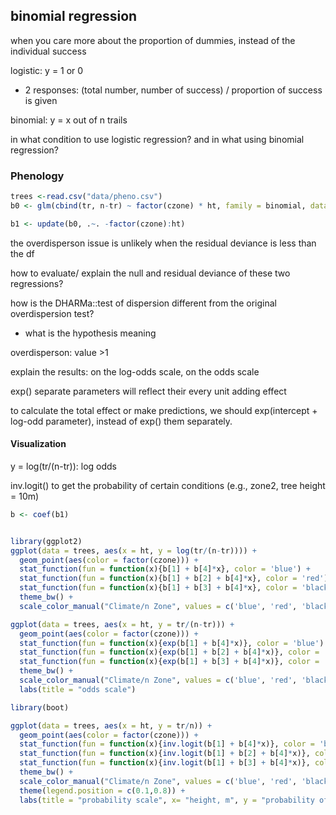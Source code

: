 ## binomial regression

when you care more about the proportion of dummies, instead of the individual success

logistic: y = 1 or 0

-   2 responses: (total number, number of success) / proportion of success is given

binomial: y = x out of n trails

in what condition to use logistic regression? and in what using binomial regression?

### Phenology

```r
trees <-read.csv("data/pheno.csv")
b0 <- glm(cbind(tr, n-tr) ~ factor(czone) * ht, family = binomial, data = trees)

b1 <- update(b0, .~. -factor(czone):ht)
```

the overdisperson issue is unlikely when the residual deviance is less than the df

how to evaluate/ explain the null and residual deviance of these two regressions?

how is the DHARMa::test of dispersion different from the original overdispersion test?

-   what is the hypothesis meaning

overdisperson: value \>1

explain the results: on the log-odds scale, on the odds scale

exp() separate parameters will reflect their every unit adding effect

to calculate the total effect or make predictions, we should exp(intercept + log-odd parameter), instead of exp() them separately.

#### Visualization

y = log(tr/(n-tr)): log odds

inv.logit() to get the probability of certain conditions (e.g., zone2, tree height = 10m)

```r
b <- coef(b1)


library(ggplot2)
ggplot(data = trees, aes(x = ht, y = log(tr/(n-tr)))) +
  geom_point(aes(color = factor(czone))) +
  stat_function(fun = function(x){b[1] + b[4]*x}, color = 'blue') +
  stat_function(fun = function(x){b[1] + b[2] + b[4]*x}, color = 'red') +
  stat_function(fun = function(x){b[1] + b[3] + b[4]*x}, color = 'black') +
  theme_bw() +
  scale_color_manual("Climate/n Zone", values = c('blue', 'red', 'black'))
```

```r
ggplot(data = trees, aes(x = ht, y = tr/(n-tr))) +
  geom_point(aes(color = factor(czone))) +
  stat_function(fun = function(x){exp(b[1] + b[4]*x)}, color = 'blue') +
  stat_function(fun = function(x){exp(b[1] + b[2] + b[4]*x)}, color = 'red') +
  stat_function(fun = function(x){exp(b[1] + b[3] + b[4]*x)}, color = 'black') +
  theme_bw() +
  scale_color_manual("Climate/n Zone", values = c('blue', 'red', 'black')) +
  labs(title = "odds scale")
```

```r
library(boot)

ggplot(data = trees, aes(x = ht, y = tr/n)) +
  geom_point(aes(color = factor(czone))) +
  stat_function(fun = function(x){inv.logit(b[1] + b[4]*x)}, color = 'blue') +
  stat_function(fun = function(x){inv.logit(b[1] + b[2] + b[4]*x)}, color = 'red') +
  stat_function(fun = function(x){inv.logit(b[1] + b[3] + b[4]*x)}, color = 'black') +
  theme_bw() +
  scale_color_manual("Climate/n Zone", values = c('blue', 'red', 'black')) +
  theme(legend.position = c(0.1,0.8)) +
  labs(title = "probability scale", x= "height, m", y = "probability of flowering")
```
